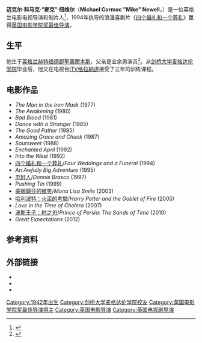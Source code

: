 {{noteTA
|T=zh-hk:米克·紐維爾;zh-cn:迈克·纽维尔;zh-tw:麥克·紐威爾;
|1=zh-hk:米克;zh-cn:迈克;zh-tw:麥克;
|2=zh-hk:紐維爾;zh-cn:纽维尔;zh-tw:紐威爾;
}}
{{Infobox person
| honorific_prefix = 
| name = Mike Newell
| image = Mike Newell at WonderCon 2010 2.JPG
| imagesize = 220px
| caption = 2010年
| birth_name = Michael Cormac Newell
| birth_date = {{Birth date and age|1942|3|28|df=y}}
| birth_place = {{UK}}[[赫特福德郡|赫特福德郡]][[聖奧爾本斯|聖奧爾本斯]]
| residence = 
| nationality = 英国
| alma_mater = [[剑桥大学|剑桥大学]]
| education = 
| death_date = 
| death_place = 
| occupation = 导演、制片
| yearsactive = 1970年代 – 现在
| agent = 
| known_for = 
| notable_works = 
| style = 
| influences = 
| home_town = 
| television = 
| spouse = Bernice Stegers (1980 - 现在)
| children = 2个
| awards = 
| domesticpartner = 
| website = 
}}

'''迈克尔·科马克·“麥克”·纽维尔'''（'''Michael Cormac "Mike" Newell'''，{{bd|1942年|3月28日}}）是一位英格兰电影电视导演和制片人<ref>{{Cite web |url=http://www.comingsoon.net/news/movienews.php?id=39181 |title=Mike Newell on Love in the Time of Cholera |access-date=2015-04-01 |archive-date=2014-11-02 |archive-url=https://web.archive.org/web/20141102013909/http://www.comingsoon.net/news/movienews.php?id=39181 |dead-url=no }}</ref>，1994年执导的浪漫喜剧片《[[四个婚礼和一个葬礼|四个婚礼和一个葬礼]]》赢得[[英国电影学院奖最佳导演|英国电影学院奖最佳导演]]。

==生平==
他生于[[英格兰|英格兰]][[赫特福德郡|赫特福德郡]][[聖奧爾本斯|聖奧爾本斯]]，父亲是业余男演员<ref>{{Cite web |url=http://www.filmreference.com/film/17/Mike-Newell.html |title=Mike Newell Biography (1942–) |access-date=2015-04-01 |archive-date=2019-09-10 |archive-url=https://web.archive.org/web/20190910112206/http://www.filmreference.com/film/17/Mike-Newell.html |dead-url=no }}</ref>。从[[剑桥大学麦格达伦学院|剑桥大学麦格达伦学院]]毕业后，他又在电视台[[ITV格拉納達|ITV格拉納達]]接受了三年的训练课程。

==电影作品==
*''The Man in the Iron Mask'' (1977)
*''The Awakening'' (1980)
*''Bad Blood'' (1981)
*''Dance with a Stranger'' (1985)
*''The Good Father'' (1985)
*''Amazing Grace and Chuck'' (1987)
*''Soursweet'' (1988) 
*''Enchanted April'' (1992)
*''Into the West'' (1992)
*[[四个婚礼和一个葬礼|四个婚礼和一个葬礼]]/''Four Weddings and a Funeral'' (1994)
*''An Awfully Big Adventure'' (1995)
*[[忠奸人_(电影)|忠奸人]]/''Donnie Brasco'' (1997)
*''Pushing Tin'' (1999)
*[[蒙娜麗莎的微笑|蒙娜麗莎的微笑]]/''Mona Lisa Smile'' (2003)
*[[哈利波特：火盃的考驗_(電影)|哈利波特：火盃的考驗]]/''Harry Potter and the Goblet of Fire'' (2005)
*''Love in the Time of Cholera'' (2007)
*[[波斯王子：时之刃|波斯王子：时之刃]]/''Prince of Persia: The Sands of Time'' (2010)
*''Great Expectations'' (2012)

==参考资料==
{{reflist}}

==外部链接==
{{Commons category|Mike Newell (director)}}
*{{IMDb name|0001565}}
*{{douban people|1002709}}
*{{Screenonline name|id=572733}}

{{英国电影学院奖最佳导演}}
{{大不列颠奖}}
{{Authority control}}
{{DEFAULTSORT:Newell, Mike}}
[[Category:1942年出生|Category:1942年出生]]
[[Category:剑桥大学麦格达伦学院校友|Category:剑桥大学麦格达伦学院校友]]
[[Category:英国电影学院奖最佳导演得主|Category:英国电影学院奖最佳导演得主]]
[[Category:英国电影导演|Category:英国电影导演]]
[[Category:英国电视剧导演|Category:英国电视剧导演]]